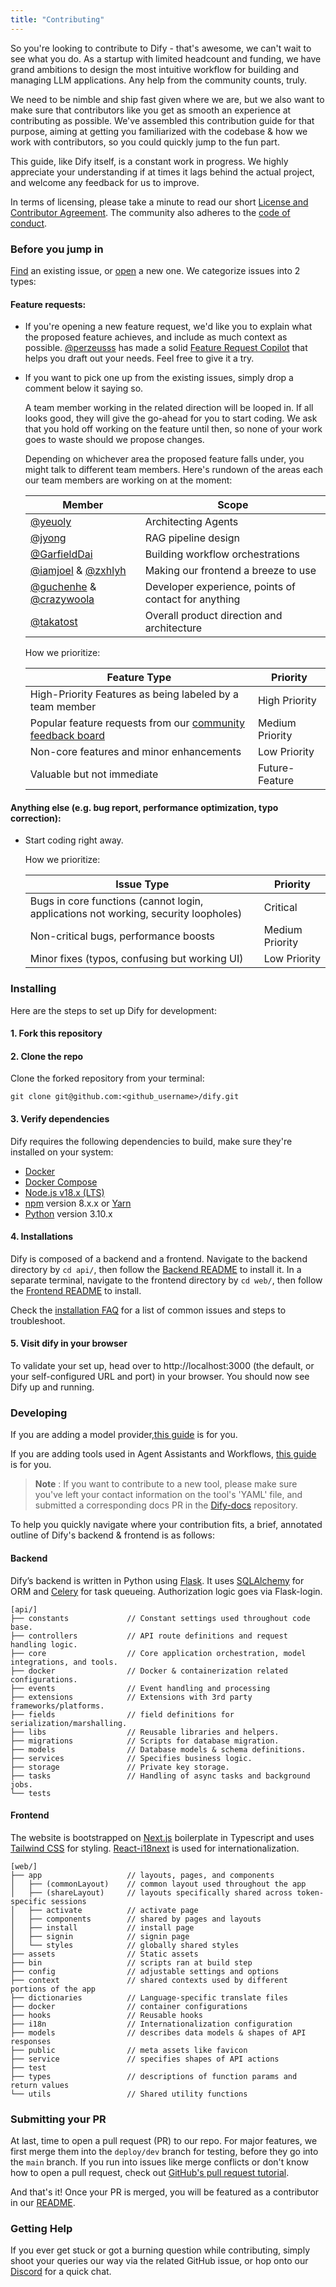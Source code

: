 ```yaml
---
title: "Contributing"
---
```


So you're looking to contribute to Dify - that's awesome, we can't wait to see what you do. As a startup with limited headcount and funding, we have grand ambitions to design the most intuitive workflow for building and managing LLM applications. Any help from the community counts, truly.

We need to be nimble and ship fast given where we are, but we also want to make sure that contributors like you get as smooth an experience at contributing as possible. We've assembled this contribution guide for that purpose, aiming at getting you familiarized with the codebase & how we work with contributors, so you could quickly jump to the fun part.

This guide, like Dify itself, is a constant work in progress. We highly appreciate your understanding if at times it lags behind the actual project, and welcome any feedback for us to improve.

In terms of licensing, please take a minute to read our short [License and Contributor Agreement](https://github.com/langgenius/dify/blob/main/LICENSE). The community also adheres to the [code of conduct](https://github.com/langgenius/.github/blob/main/CODE_OF_CONDUCT).

### Before you jump in

[Find](https://github.com/langgenius/dify/issues?q=is:issue+is:closed) an existing issue, or [open](https://github.com/langgenius/dify/issues/new/choose) a new one. We categorize issues into 2 types:

#### Feature requests:

- If you're opening a new feature request, we'd like you to explain what the proposed feature achieves, and include as much context as possible. [@perzeusss](https://github.com/perzeuss) has made a solid [Feature Request Copilot](https://udify.app/chat/MK2kVSnw1gakVwMX) that helps you draft out your needs. Feel free to give it a try.
- If you want to pick one up from the existing issues, simply drop a comment below it saying so.

  A team member working in the related direction will be looped in. If all looks good, they will give the go-ahead for you to start coding. We ask that you hold off working on the feature until then, so none of your work goes to waste should we propose changes.

  Depending on whichever area the proposed feature falls under, you might talk to different team members. Here's rundown of the areas each our team members are working on at the moment:

  | Member                                                                                  | Scope                                                |
  | --------------------------------------------------------------------------------------- | ---------------------------------------------------- |
  | [@yeuoly](https://github.com/Yeuoly)                                                    | Architecting Agents                                  |
  | [@jyong](https://github.com/JohnJyong)                                                  | RAG pipeline design                                  |
  | [@GarfieldDai](https://github.com/GarfieldDai)                                          | Building workflow orchestrations                     |
  | [@iamjoel](https://github.com/iamjoel) & [@zxhlyh](https://github.com/zxhlyh)           | Making our frontend a breeze to use                  |
  | [@guchenhe](https://github.com/guchenhe) & [@crazywoola](https://github.com/crazywoola) | Developer experience, points of contact for anything |
  | [@takatost](https://github.com/takatost)                                                | Overall product direction and architecture           |

  How we prioritize:

  | Feature Type                                                                                                                  | Priority        |
  | ----------------------------------------------------------------------------------------------------------------------------- | --------------- |
  | High-Priority Features as being labeled by a team member                                                                      | High Priority   |
  | Popular feature requests from our [community feedback board](https://github.com/langgenius/dify/discussions/categories/ideas) | Medium Priority |
  | Non-core features and minor enhancements                                                                                      | Low Priority    |
  | Valuable but not immediate                                                                                                    | Future-Feature  |

#### Anything else (e.g. bug report, performance optimization, typo correction):

- Start coding right away.

  How we prioritize:

  | Issue Type                                                                          | Priority        |
  | ----------------------------------------------------------------------------------- | --------------- |
  | Bugs in core functions (cannot login, applications not working, security loopholes) | Critical        |
  | Non-critical bugs, performance boosts                                               | Medium Priority |
  | Minor fixes (typos, confusing but working UI)                                       | Low Priority    |

### Installing

Here are the steps to set up Dify for development:

#### 1. Fork this repository

#### 2. Clone the repo

Clone the forked repository from your terminal:

```
git clone git@github.com:<github_username>/dify.git
```

#### 3. Verify dependencies

Dify requires the following dependencies to build, make sure they're installed on your system:

- [Docker](https://www.docker.com/)
- [Docker Compose](https://docs.docker.com/compose/install/)
- [Node.js v18.x (LTS)](http://nodejs.org)
- [npm](https://www.npmjs.com/) version 8.x.x or [Yarn](https://yarnpkg.com/)
- [Python](https://www.python.org/) version 3.10.x

#### 4. Installations

Dify is composed of a backend and a frontend. Navigate to the backend directory by `cd api/`, then follow the  [Backend README](https://github.com/langgenius/dify/blob/main/api/README) to install it. In a separate terminal, navigate to the frontend directory by `cd web/`, then follow the [Frontend README](https://github.com/langgenius/dify/blob/main/web/README) to install.

Check the [installation FAQ](/en/learn-more/faq/install-faq) for a list of common issues and steps to troubleshoot.

#### 5. Visit dify in your browser

To validate your set up, head over to http://localhost:3000 (the default, or your self-configured URL and port) in your browser. You should now see Dify up and running.

### Developing

If you are adding a model provider,[this guide](https://github.com/langgenius/dify/blob/main/api/core/model_runtime/README) is for you.

If you are adding tools used in Agent Assistants and Workflows, [this guide](https://github.com/langgenius/dify/blob/main/api/core/tools/README) is for you.

> **Note** : If you want to contribute to a new tool, please make sure you've left your contact information on the tool's 'YAML' file, and submitted a corresponding docs PR in the [Dify-docs](https://github.com/langgenius/dify-docs/tree/main/en/guides/tools/tool-configuration) repository.

To help you quickly navigate where your contribution fits, a brief, annotated outline of Dify's backend & frontend is as follows:

#### Backend

Dify’s backend is written in Python using [Flask](https://flask.palletsprojects.com/en/3.0.x/). It uses [SQLAlchemy](https://www.sqlalchemy.org/) for ORM and [Celery](https://docs.celeryq.dev/en/stable/getting-started/introduction.html) for task queueing. Authorization logic goes via Flask-login.

```
[api/]
├── constants             // Constant settings used throughout code base.
├── controllers           // API route definitions and request handling logic.           
├── core                  // Core application orchestration, model integrations, and tools.
├── docker                // Docker & containerization related configurations.
├── events                // Event handling and processing
├── extensions            // Extensions with 3rd party frameworks/platforms.
├── fields                // field definitions for serialization/marshalling.
├── libs                  // Reusable libraries and helpers.
├── migrations            // Scripts for database migration.
├── models                // Database models & schema definitions.
├── services              // Specifies business logic.
├── storage               // Private key storage.      
├── tasks                 // Handling of async tasks and background jobs.
└── tests
```

#### Frontend

The website is bootstrapped on [Next.js](https://nextjs.org/) boilerplate in Typescript and uses [Tailwind CSS](https://tailwindcss.com/) for styling. [React-i18next](https://react.i18next.com/) is used for internationalization.

```
[web/]
├── app                   // layouts, pages, and components
│   ├── (commonLayout)    // common layout used throughout the app
│   ├── (shareLayout)     // layouts specifically shared across token-specific sessions 
│   ├── activate          // activate page
│   ├── components        // shared by pages and layouts
│   ├── install           // install page
│   ├── signin            // signin page
│   └── styles            // globally shared styles
├── assets                // Static assets
├── bin                   // scripts ran at build step
├── config                // adjustable settings and options 
├── context               // shared contexts used by different portions of the app
├── dictionaries          // Language-specific translate files 
├── docker                // container configurations
├── hooks                 // Reusable hooks
├── i18n                  // Internationalization configuration
├── models                // describes data models & shapes of API responses
├── public                // meta assets like favicon
├── service               // specifies shapes of API actions
├── test                  
├── types                 // descriptions of function params and return values
└── utils                 // Shared utility functions
```

### Submitting your PR

At last, time to open a pull request (PR) to our repo. For major features, we first merge them into the `deploy/dev` branch for testing, before they go into the `main` branch. If you run into issues like merge conflicts or don't know how to open a pull request, check out [GitHub's pull request tutorial](https://docs.github.com/en/pull-requests/collaborating-with-pull-requests).

And that's it\! Once your PR is merged, you will be featured as a contributor in our [README](https://github.com/langgenius/dify/blob/main/README).

### Getting Help

If you ever get stuck or got a burning question while contributing, simply shoot your queries our way via the related GitHub issue, or hop onto our [Discord](https://discord.com/invite/8Tpq4AcN9c) for a quick chat.
